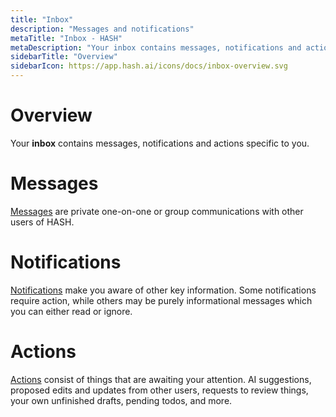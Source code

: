 ```yaml
---
title: "Inbox"
description: "Messages and notifications"
metaTitle: "Inbox - HASH"
metaDescription: "Your inbox contains messages, notifications and actions relevant to you - both from other people, as well as from HASH, and any individual applications connected to your account."
sidebarTitle: "Overview"
sidebarIcon: https://app.hash.ai/icons/docs/inbox-overview.svg
---
```


# Overview

Your **inbox** contains messages, notifications and actions specific to you.

# Messages

[Messages](/guide/inbox/messages) are private one-on-one or group communications with other users of HASH.

# Notifications

[Notifications](/guide/inbox/notifications) make you aware of other key information. Some notifications require action, while others may be purely informational messages which you can either read or ignore.

# Actions

[Actions](/guide/inbox/actions) consist of things that are awaiting your attention. AI suggestions, proposed edits and updates from other users, requests to review things, your own unfinished drafts, pending todos, and more.